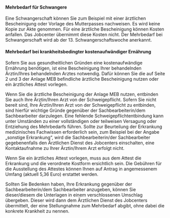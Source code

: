 #### Mehrbedarf für Schwangere

Eine Schwangerschaft können Sie zum Beispiel mit einer ärztlichen Bescheinigung oder Vorlage des Mutterpasses nachweisen.
Es wird keine Kopie zur Akte genommen. Für eine ärztliche Bescheinigung können Kosten anfallen. Das Jobcenter
übernimmt diese Kosten nicht. Der Mehrbedarf bei Schwangerschaft wird ab der 13. Schwangerschaftswoche anerkannt.

#### Mehrbedarf bei krankheitsbedingter kostenaufwändiger Ernährung

Sofern Sie aus gesundheitlichen Gründen eine kostenaufwändige Ernährung benötigen, ist eine Bescheinigung Ihrer
behandelnden Ärztin/Ihres behandelnden Arztes notwendig. Dafür können Sie die auf Seite 2 und 3 der Anlage MEB
befindliche ärztliche Bescheinigung nutzen oder ein ärztliches Attest vorlegen.

Wenn Sie die ärztliche Bescheinigung der Anlage MEB nutzen, entbinden Sie auch Ihre Ärztin/Ihren Arzt von der
Schweigepflicht. Sofern Sie nicht bereit sind, Ihre Ärztin/Ihren Arzt von der Schweigepflicht zu entbinden, sind hierfür
wichtige Gründe gegenüber der Sachbearbeiterin/dem Sachbearbeiter darzulegen. Eine fehlende Schweigepflichtentbindung
kann unter Umständen zu einer vollständigen oder teilweisen Versagung oder Entziehung des Mehrbedarfs führen.
Sollte zur Beurteilung der Erkrankung medizinisches Fachwissen erforderlich sein, zum Beispiel bei der Angabe „sonstige
Erkrankung“, wird die Sachbearbeiterin/der Sachbearbeiter gegebenenfalls den Ärztlichen Dienst des Jobcenters
einschalten, eine Kontaktaufnahme zu Ihrer Ärztin/Ihrem Arzt erfolgt nicht.

Wenn Sie ein ärztliches Attest vorlegen, muss aus dem Attest die Erkrankung und die verordnete Kostform ersichtlich sein.
Die Gebühren für die Ausstellung des Attestes können Ihnen auf Antrag in angemessenem Umfang (aktuell 5,36 Euro)
erstattet werden.

Sollten Sie Bedenken haben, Ihre Erkrankung gegenüber der Sachbearbeiterin/dem Sachbearbeiter anzugeben, können Sie
dieser/diesem die Unterlagen in einem verschlossenen Umschlag übergeben. Dieser wird dann dem Ärztlichen Dienst des
Jobcenters übermittelt, der eine Stellungnahme zum Mehrbedarf abgibt, ohne dabei die konkrete Krankheit zu nennen.
